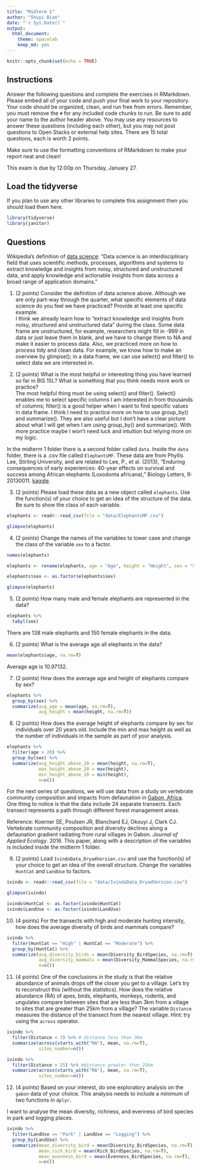 ```yaml
---
title: "Midterm 1"
author: "Shuyi Bian"
date: "`r Sys.Date()`"
output:
  html_document: 
    theme: spacelab
    keep_md: yes
---
```


```r
knitr::opts_chunk$set(echo = TRUE)
```

## Instructions
Answer the following questions and complete the exercises in RMarkdown. Please embed all of your code and push your final work to your repository. Your code should be organized, clean, and run free from errors. Remember, you must remove the `#` for any included code chunks to run. Be sure to add your name to the author header above. You may use any resources to answer these questions (including each other), but you may not post questions to Open Stacks or external help sites. There are 15 total questions, each is worth 2 points.  

Make sure to use the formatting conventions of RMarkdown to make your report neat and clean!  

This exam is due by 12:00p on Thursday, January 27.  

## Load the tidyverse
If you plan to use any other libraries to complete this assignment then you should load them here.
```r
library(tidyverse)
library(janitor)
```

## Questions  
Wikipedia's definition of [data science](https://en.wikipedia.org/wiki/Data_science): "Data science is an interdisciplinary field that uses scientific methods, processes, algorithms and systems to extract knowledge and insights from noisy, structured and unstructured data, and apply knowledge and actionable insights from data across a broad range of application domains."  

1. (2 points) Consider the definition of data science above. Although we are only part-way through the quarter, what specific elements of data science do you feel we have practiced? Provide at least one specific example.  
I think we already learn how to "extract knowledge and insights from noisy, structured and unstructured data" during the class. Some data frame are unstructured, for example, researchers might fill in -999 in data or just leave them in blank, and we have to change them to NA and make it easier to process data. Also, we practiced more on how to process tidy and clean data. For example, we know how to make an overview by glimpse(); in a data frame, we can use select() and filter() to select data we are interested in.

2. (2 points) What is the most helpful or interesting thing you have learned so far in BIS 15L? What is something that you think needs more work or practice?  
The most helpful thing must be using select() and filter(). Select() enables me to select specific columns I am interested in from thousands of columns; filter() is a good helper when I want to find specific values in data frame.
I think I need to practice more on how to use group_by() and summarize(). They are also useful but I don't have a clear picture about what I will get when I am using group_by() and summarize(). With more practice maybe I won't need luck and intuition but relying more on my logic.

In the midterm 1 folder there is a second folder called `data`. Inside the `data` folder, there is a .csv file called `ElephantsMF`. These data are from Phyllis Lee, Stirling University, and are related to Lee, P., et al. (2013), "Enduring consequences of early experiences: 40-year effects on survival and success among African elephants (Loxodonta africana)," Biology Letters, 9: 20130011. [kaggle](https://www.kaggle.com/mostafaelseidy/elephantsmf).  

3. (2 points) Please load these data as a new object called `elephants`. Use the function(s) of your choice to get an idea of the structure of the data. Be sure to show the class of each variable.
```r
elephants <- readr::read_csv(file = "data/ElephantsMF.csv")
```
```r
glimpse(elephants)
```

4. (2 points) Change the names of the variables to lower case and change the class of the variable `sex` to a factor.
```r
names(elephants)
```

```r
elephants <- rename(elephants, age = "Age", height = "Height", sex = "Sex" )
```

```r
elephants$sex <- as.factor(elephants$sex)
```

```r
glimpse(elephants)
```

5. (2 points) How many male and female elephants are represented in the data?
```r
elephants %>% 
  tabyl(sex)
```
There are 138 male elephants and 150 female elephants in the data.

6. (2 points) What is the average age all elephants in the data?
```r
mean(elephants$age, na.rm=T)
```
Average age is 10.97132.

7. (2 points) How does the average age and height of elephants compare by sex?
```r
elephants %>% 
  group_by(sex) %>% 
  summarize(avg_age = mean(age, na.rm=T),
            avg_height = mean(height, na.rm=T))
```

8. (2 points) How does the average height of elephants compare by sex for individuals over 20 years old. Include the min and max height as well as the number of individuals in the sample as part of your analysis.  
```r
elephants %>% 
  filter(age > 20) %>% 
  group_by(sex) %>% 
  summarize(avg_height_above_20 = mean(height, na.rm=T),
            max_height_above_20 = max(height),
            min_height_above_20 = min(height),
            n=n())
```

For the next series of questions, we will use data from a study on vertebrate community composition and impacts from defaunation in [Gabon, Africa](https://en.wikipedia.org/wiki/Gabon). One thing to notice is that the data include 24 separate transects. Each transect represents a path through different forest management areas.  

Reference: Koerner SE, Poulsen JR, Blanchard EJ, Okouyi J, Clark CJ. Vertebrate community composition and diversity declines along a defaunation gradient radiating from rural villages in Gabon. _Journal of Applied Ecology_. 2016. This paper, along with a description of the variables is included inside the midterm 1 folder.  

9. (2 points) Load `IvindoData_DryadVersion.csv` and use the function(s) of your choice to get an idea of the overall structure. Change the variables `HuntCat` and `LandUse` to factors.
```r
ivindo <- readr::read_csv(file = "data/IvindoData_DryadVersion.csv")
```

```r
glimpse(ivindo)
```

```r
ivindo$HuntCat <- as.factor(ivindo$HuntCat)
ivindo$LandUse <- as.factor(ivindo$LandUse)
```

10. (4 points) For the transects with high and moderate hunting intensity, how does the average diversity of birds and mammals compare?
```r
ivindo %>% 
  filter(HuntCat == "High" | HuntCat == "Moderate") %>% 
  group_by(HuntCat) %>% 
  summarize(avg_diversity_birds = mean(Diversity_BirdSpecies, na.rm=T),
            avg_diversity_mammals = mean(Diversity_MammalSpecies, na.rm=T),
            n=n())
```

11. (4 points) One of the conclusions in the study is that the relative abundance of animals drops off the closer you get to a village. Let's try to reconstruct this (without the statistics). How does the relative abundance (RA) of apes, birds, elephants, monkeys, rodents, and ungulates compare between sites that are less than 3km from a village to sites that are greater than 25km from a village? The variable `Distance` measures the distance of the transect from the nearest village. Hint: try using the `across` operator.  
```r
ivindo %>% 
  filter(Distance < 3) %>% # distance less than 3km
  summarize(across(starts_with("RA"), mean, na.rm=T),
            sites_number=n())
```
```r
ivindo %>% 
  filter(Distance > 25) %>% #distance greater than 25km
  summarize(across(starts_with("RA"), mean, na.rm=T),
            sites_number=n())
```

12. (4 points) Based on your interest, do one exploratory analysis on the `gabon` data of your choice. This analysis needs to include a minimum of two functions in `dplyr.`

I want to analyse the mean diversity, richness, and evenness of bird species in park and logging places.

```r
ivindo %>% 
  filter(LandUse == "Park" | LandUse == "Logging") %>% 
  group_by(LandUse) %>% 
  summarize(mean_diversity_bird = mean(Diversity_BirdSpecies, na.rm=T),
            mean_rich_bird = mean(Rich_BirdSpecies, na.rm=T),
            mean_evenness_bird = mean(Evenness_BirdSpecies, na.rm=T),
            n=n())
  
```

